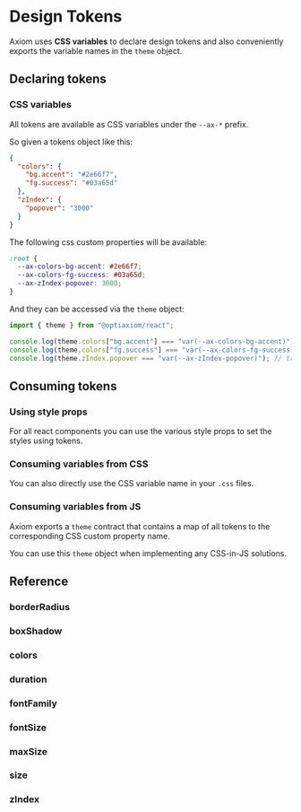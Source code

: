 
# Design Tokens

Axiom uses **CSS variables** to declare design tokens and also conveniently exports the variable names in the `theme` object.

## Declaring tokens

### CSS variables

All tokens are available as CSS variables under the `--ax-*` prefix.

So given a tokens object like this:

```json
{
  "colors": {
    "bg.accent": "#2e66f7",
    "fg.success": "#03a65d"
  },
  "zIndex": {
    "popover": "3000"
  }
}
```

The following css custom properties will be available:

```css
:root {
  --ax-colors-bg-accent: #2e66f7;
  --ax-colors-fg-success: #03a65d;
  --ax-zIndex-popover: 3000;
}
```

And they can be accessed via the `theme` object:

```ts
import { theme } from "@optiaxiom/react";

console.log(theme.colors["bg.accent"] === "var(--ax-colors-bg-accent)"); // true
console.log(theme.colors["fg.success"] === "var(--ax-colors-fg-success)"); // true
console.log(theme.zIndex.popover === "var(--ax-zIndex-popover)"); // true
```

## Consuming tokens

### Using style props

For all react components you can use the various style props to set the styles using tokens.

<Demo component="styles/prop-usage" />

### Consuming variables from CSS

You can also directly use the CSS variable name in your `.css` files.

<Demo component="styles/css-usage" />

### Consuming variables from JS

Axiom exports a `theme` contract that contains a map of all tokens to the corresponding CSS custom property name.

You can use this `theme` object when implementing any CSS-in-JS solutions.

<Demo component="styles/js-usage" />

## Reference

### borderRadius

<Scale themeKey="borderRadius" values={theme.borderRadius} />

### boxShadow

<Scale themeKey="boxShadow" values={theme.boxShadow} />

### colors

<Scale themeKey="colors" values={theme.colors} />

### duration

<Scale themeKey="duration" values={theme.duration} />

### fontFamily

<Scale themeKey="fontFamily" values={theme.fontFamily} />

### fontSize

<Scale themeKey="fontSize" values={theme.fontSize} />

### maxSize

<Scale themeKey="maxSize" values={theme.maxSize} />

### size

<Scale themeKey="size" values={theme.size} />

### zIndex

<Scale themeKey="zIndex" values={theme.zIndex} />
